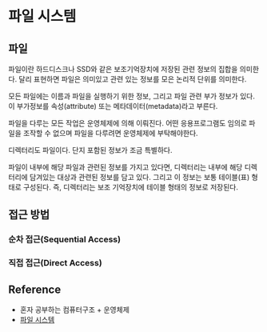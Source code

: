 # 파일 시스템

## 파일

파일이란 하드디스크나 SSD와 같은 보조기억장치에 저장된 관련 정보의 집합을 의미한다.
달리 표현하면 파일은 의미있고 관련 있는 정보를 모은 논리적 단위를 의미한다.

모든 파일에는 이름과 파일을 실행하기 위한 정보, 그리고 파일 관련 부가 정보가 있다.
이 부가정보를 속성(attribute) 또는 메타데이터(metadata)라고 부른다.

파일을 다루는 모든 작업은 운영체제에 의해 이뤄진다. 어떤 응용프로그램도 임의로 파일을 조작할 수 없으며
파일을 다루려면 운영체제에 부탁해야한다.

디렉터리도 파일이다. 단지 포함된 정보가 조금 특별하다.

파일이 내부에 해당 파일과 관련된 정보를 가지고 있다면, 디렉터리는 내부에 해당 디렉터리에 담겨있는
대상과 관련된 정보를 담고 있다. 그리고 이 정보는 보통 테이블(표) 형태로 구성된다.
즉, 디렉터리는 보조 기억장치에 테이블 형태의 정보로 저장된다.

## 접근 방법

### 순차 접근(Sequential Access)

### 직접 접근(Direct Access)

## Reference

- 혼자 공부하는 컴퓨터구조 + 운영체제
- [파일 시스템](https://gyoogle.dev/blog/computer-science/operating-system/File%20System.html)
